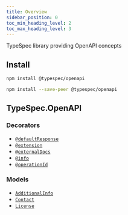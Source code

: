 ```yaml
---
title: Overview
sidebar_position: 0
toc_min_heading_level: 2
toc_max_heading_level: 3
---
```





TypeSpec library providing OpenAPI concepts

## Install

<Tabs>
<TabItem value="spec" label="In a spec" default>

```bash
npm install @typespec/openapi
```

</TabItem>
<TabItem value="library" label="In a library" default>

```bash
npm install --save-peer @typespec/openapi
```

</TabItem>
</Tabs>

## TypeSpec.OpenAPI

### Decorators

- [`@defaultResponse`](./decorators.md#@TypeSpec.OpenAPI.defaultResponse)
- [`@extension`](./decorators.md#@TypeSpec.OpenAPI.extension)
- [`@externalDocs`](./decorators.md#@TypeSpec.OpenAPI.externalDocs)
- [`@info`](./decorators.md#@TypeSpec.OpenAPI.info)
- [`@operationId`](./decorators.md#@TypeSpec.OpenAPI.operationId)

### Models

- [`AdditionalInfo`](./data-types.md#TypeSpec.OpenAPI.AdditionalInfo)
- [`Contact`](./data-types.md#TypeSpec.OpenAPI.Contact)
- [`License`](./data-types.md#TypeSpec.OpenAPI.License)
